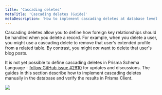 ```yaml
---
title: 'Cascading deletes'
metaTitle: 'Cascading deletes (Guide)'
metaDescription: 'How to implement cascading deletes at database level.'
---
```


<TopBlock>

Cascading deletes allow you to define how foreign key relationships should be handled when you delete a record. For example, when you delete a user, you might use a cascading delete to remove that user's extended profile from a related table. By contrast, you might _not_ want to delete that user's blog posts.

It is not yet possible to define cascading deletes in Prisma Schema Language - [follow GitHub issue #2810](https://github.com/prisma/prisma/issues/2810) for updates and discussions. The guides in this section describe how to implement cascading deletes manually in the database and verify the results in Prisma Client.

![](cascading-deletes/cascading-deletes-illustration.png)

</TopBlock>
